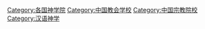 [[Category:各国神学院|Category:各国神学院]]
[[Category:中国教会学校|Category:中国教会学校]]
[[Category:中国宗教院校|Category:中国宗教院校]]
[[Category:汉语神学|Category:汉语神学]]
